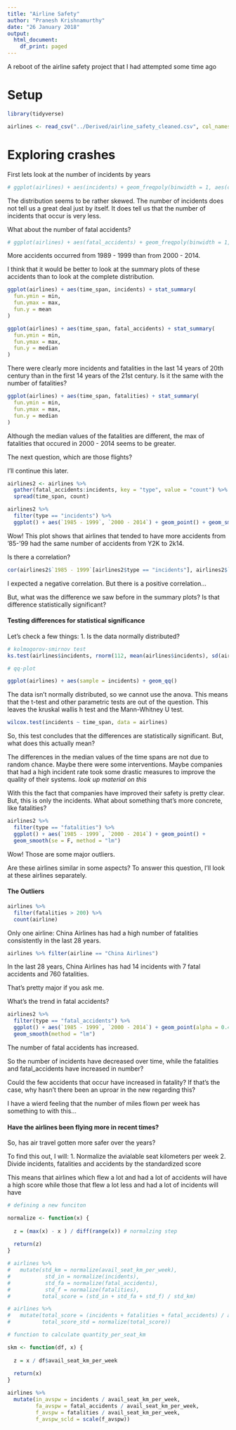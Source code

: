 ---
title: "Airline Safety"
author: "Pranesh Krishnamurthy"
date: "26 January 2018"
output:
  html_document:
    df_print: paged
---

A reboot of the airline safety project that I had attempted some time ago

# Setup

```{r load library}

library(tidyverse)
```

```{r load data}

airlines <- read_csv("../Derived/airline_safety_cleaned.csv", col_names = T)
```

# Exploring crashes

First lets look at the number of incidents by years

```{r incidents by year}

# ggplot(airlines) + aes(incidents) + geom_freqpoly(binwidth = 1, aes(col = time_span))
```

The distribution seems to be rather skewed. The number of incidents does not tell us a great deal just by itself. It does tell us that the number of incidents that occur is very less.

What about the number of fatal accidents?

```{r fatal accidents by years}

# ggplot(airlines) + aes(fatal_accidents) + geom_freqpoly(binwidth = 1, aes(col = time_span))
```

More accidents occurred from 1989 - 1999 than from 2000 - 2014.

I think that it would be better to look at the summary plots of these accidents than to look at the complete distribution.

```{r incidents by year1}

ggplot(airlines) + aes(time_span, incidents) + stat_summary(
  fun.ymin = min,
  fun.ymax = max,
  fun.y = mean
)
```

```{r fatal accidents by years1}

ggplot(airlines) + aes(time_span, fatal_accidents) + stat_summary(
  fun.ymin = min,
  fun.ymax = max,
  fun.y = median
)
```

There were clearly more incidents and fatalities in the last 14 years of 20th century than in the first 14 years of the 21st century.
Is it the same with the number of fatalities?

```{r summary plot: fatalities}

ggplot(airlines) + aes(time_span, fatalities) + stat_summary(
  fun.ymin = min,
  fun.ymax = max,
  fun.y = median
)
```

Although the median values of the fatalities are different, the max of fatalities that occured in 2000 - 2014 seems to be greater. 

The next question, which are those flights?

I'll continue this later.

```{r flights with more fatalities}

airlines2 <- airlines %>% 
  gather(fatal_accidents:incidents, key = "type", value = "count") %>% 
  spread(time_span, count) 
```

```{r incidents: time_span}
airlines2 %>% 
  filter(type == "incidents") %>% 
  ggplot() + aes(`1985 - 1999`, `2000 - 2014`) + geom_point() + geom_smooth(method = "lm")
```

Wow! This plot shows that airlines that tended to have more accidents from '85-'99 had the same number of accidents from Y2K to 2k14. 

Is there a correlation?

```{r incidents time_spans: correlation}

cor(airlines2$`1985 - 1999`[airlines2$type == "incidents"], airlines2$`2000 - 2014`[airlines2$type == "incidents"])
```

I expected a negative correlation. But there is a positive correlation...

But, what was the difference we saw before in the summary plots? Is that difference statistically significant?

#### Testing differences for statistical significance

Let's check a few things:
1. Is the data normally distributed?

```{r normality}

# kolmogorov-smirnov test
ks.test(airlines$incidents, rnorm(112, mean(airlines$incidents), sd(airlines$incidents)))

# qq-plot

ggplot(airlines) + aes(sample = incidents) + geom_qq()
```

The data isn't normally distributed, so we cannot use the anova. This means that the t-test and other parametric tests are out of the question. This leaves the kruskal wallis h test and the Mann-Whitney U test.

```{r wilcoxon rank sum test}

wilcox.test(incidents ~ time_span, data = airlines)
```

So, this test concludes that the differences are statistically significant. But, what does this actually mean?

The differences in the median values of the time spans are not due to random chance. Maybe there were some interventions. Maybe companies that had a high incident rate took some drastic measures to improve the quality of their systems.
 _look up material on this_
 
With this the fact that companies have improved their safety is pretty clear. But, this is only the incidents. What about something that's more concrete, like fatalities?

```{r fatalities by period}

airlines2 %>% 
  filter(type == "fatalities") %>% 
  ggplot() + aes(`1985 - 1999`, `2000 - 2014`) + geom_point() + 
  geom_smooth(se = F, method = "lm") 
```

Wow! Those are some major outliers. 

Are these airlines similar in some aspects? To answer this question, I'll look at these airlines separately.

#### The Outliers

```{r the outliers}

airlines %>% 
  filter(fatalities > 200) %>% 
  count(airline)
```

Only one airline: China Airlines has had a high number of fatalities consistently in the last 28 years.

```{r}
airlines %>% filter(airline == "China Airlines")
```

In the last 28 years, China Airlines has had 14 incidents with 7 fatal accidents and 760 fatalities.

That's pretty major if you ask me.

What's the trend in fatal accidents?

```{r}
airlines2 %>% 
  filter(type == "fatal_accidents") %>% 
  ggplot() + aes(`1985 - 1999`, `2000 - 2014`) + geom_point(alpha = 0.4) + 
  geom_smooth(method = "lm")
```

The number of fatal accidents has increased. 

So the number of incidents have decreased over time, while the fatalities and fatal_accidents have increased in number?

Could the few accidents that occur have increased in fatality? If that's the case, why hasn't there been an uproar in the new regarding this?

I have a wierd feeling that the number of miles flown per week has something to with this...

#### Have the airlines been flying more in recent times?

So, has air travel gotten more safer over the years? 

To find this out, I will:
1. Normalize the avialable seat kilometers per week
2. Divide incidents, fatalities and accidents by the standardized score

This means that airlines which flew a lot and had a lot of accidents will have a high score while those that flew a lot less and had a lot of incidents will have

```{r standardizing available seat km per week}

# defining a new funciton

normalize <- function(x) {
  
  z = (max(x) - x ) / diff(range(x)) # normalzing step
  
  return(z)
}
```

```{r normalizing stuff}

# airlines %>% 
#   mutate(std_km = normalize(avail_seat_km_per_week),
#           std_in = normalize(incidents),
#           std_fa = normalize(fatal_accidents),
#           std_f = normalize(fatalities),
#          total_score = (std_in + std_fa + std_f) / std_km)

# airlines %>%
#   mutate(total_score = (incidents + fatalities + fatal_accidents) / avail_seat_km_per_week,
#          total_score_std = normalize(total_score))

# function to calculate quantity_per_seat_km

skm <- function(df, x) {
  
  z = x / df$avail_seat_km_per_week
  
  return(x)
}
```

```{r}

airlines %>% 
  mutate(in_avspw = incidents / avail_seat_km_per_week,
         fa_avspw = fatal_accidents / avail_seat_km_per_week,
         f_avspw = fatalities / avail_seat_km_per_week,
         f_avspw_scld = scale(f_avspw))
```

